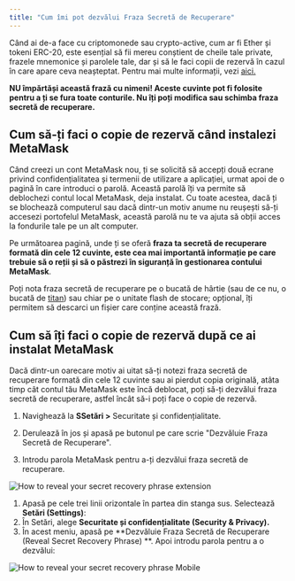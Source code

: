 ```yaml
---
title: "Cum îmi pot dezvălui Fraza Secretă de Recuperare"
---
```



Când ai de-a face cu criptomonede sau crypto-active, cum ar fi Ether și tokeni ERC-20, este esențial să fii mereu conștient de cheile tale private, frazele mnemonice și parolele tale, dar și să le faci copii de rezervă în cazul în care apare ceva neașteptat. Pentru mai multe informații, vezi [aici.](/getting-started/user-guide-secret-recovery-phrase-password-and-private-keys)

**NU împărtăși această frază cu nimeni! Aceste cuvinte pot fi folosite pentru a ți se fura toate conturile. Nu îți poți modifica sau schimba fraza secretă de recuperare.**

## Cum să-ți faci o copie de rezervă când instalezi MetaMask

Când creezi un cont MetaMask nou, ți se solicită să accepți două ecrane privind confidențialitatea și termenii de utilizare a aplicației, urmat apoi de o pagină în care introduci o parolă. Această parolă îți va permite să deblochezi contul local MetaMask, deja instalat. Cu toate acestea, dacă ți se blochează computerul sau dacă dintr-un motiv anume nu reușești să-ți accesezi portofelul MetaMask, această parolă nu te va ajuta să obții acces la fondurile tale pe un alt computer.

Pe următoarea pagină, unde ți se oferă **fraza ta secretă de recuperare formată din cele 12 cuvinte, este cea mai importantă informație pe care trebuie să o reții și să o păstrezi în siguranță în gestionarea contului MetaMask**.

Poți nota fraza secretă de recuperare pe o bucată de hârtie (sau de ce nu, o bucată de [titan](https://www.toughgadget.com/bitcoin-crypto-metal-recovery-seed-wallets/)) sau chiar pe o unitate flash de stocare; opțional, îți permitem să descarci un fișier care conține această frază.

## Cum să îți faci o copie de rezervă după ce ai instalat MetaMask

Dacă dintr-un oarecare motiv ai uitat să-ți notezi fraza secretă de recuperare formată din cele 12 cuvinte sau ai pierdut copia originală, atâta timp cât contul tău MetaMask este încă deblocat, poți să-ți dezvălui fraza secretă de recuperare, astfel încât să-i poți face o copie de rezervă.

<Tabs>
<TabItem value="Extensie" label="Extensie">

1. Navighează la **SSetări >** Securitate și confidențialitate.

2. Derulează în jos și apasă pe butonul pe care scrie "Dezvăluie Fraza Secretă de Recuperare".

3. Introdu parola MetaMask pentru a-ți dezvălui fraza secretă de recuperare.

<div class="center-container">
  <div class="img-medium">
    <img
      src={
        require("../../../../../img/i18n/legacy/How_to_reveal_your_secret_recovery_phrase_extension.gif")
          .default
      }
      alt="How to reveal your secret recovery phrase extension"
    />
  </div>
</div>

</TabItem>
<TabItem value="Mobil" label="Mobil">

1. Apasă pe cele trei linii orizontale în partea din stanga sus. Selectează **Setări (Settings)**:
2. În Setări, alege **Securitate și confidențialitate (Security & Privacy).**
3. În acest meniu, apasă pe **Dezvăluie Fraza Secretă de Recuperare (Reveal Secret Recovery Phrase) **. Apoi introdu parola pentru a o dezvălui:

<div class="center-container">
  <div class="img-medium">
    <img
      src={
        require("../../../../../img/i18n/legacy/How_to_reveal_your_secret_recovery_phrase_Mobile.gif")
          .default
      }
      alt="How to reveal your secret recovery phrase Mobile"
    />
  </div>
</div>

</TabItem>

</Tabs>
